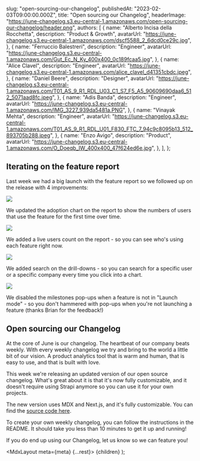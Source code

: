
  slug: "open-sourcing-our-changelog",
  publishedAt: "2023-02-03T09:00:00.000Z",
  title: "Open sourcing our Changelog",
  headerImage:
    "https://june-changelog.s3.eu-central-1.amazonaws.com/open-sourcing-our-changelog/header.png",
  authors: [
    {
      name: "Alberto Incisa della Rocchetta",
      description: "Product & Growth",
      avatarUrl: "https://june-changelog.s3.eu-central-1.amazonaws.com/dscf5588_2_6dcd0ce29c.jpg",
    },
    {
      name: "Ferruccio Balestreri",
      description: "Engineer",
      avatarUrl:
        "https://june-changelog.s3.eu-central-1.amazonaws.com/Gut_Ec_N_Ky_400x400_0c189fcaa5.jpg",
    },
    {
      name: "Alice Clavel",
      description: "Engineer",
      avatarUrl:
        "https://june-changelog.s3.eu-central-1.amazonaws.com/alice_clavel_d41351cbdc.jpeg",
    },
    {
      name: "Daniel Beere",
      description: "Designer",
      avatarUrl:
        "https://june-changelog.s3.eu-central-1.amazonaws.com/T01_AS_9_R1_RDL_U03_C1_S7_F5_A5_90609690daa6_512_5071aad8fc.jpeg",
    },
    {
      name: "Adis Banda",
      description: "Engineer",
      avatarUrl: "https://june-changelog.s3.eu-central-1.amazonaws.com/IMG_3227_939da5481a.PNG",
    },
    {
      name: "Vinayak Mehta",
      description: "Engineer",
      avatarUrl:
        "https://june-changelog.s3.eu-central-1.amazonaws.com/T01_AS_9_R1_RDL_U01_F830_FTC_7_94c9c8095b13_512_893705b288.jpeg",
    },
    {
      name: "Enzo Avigo",
      description: "Product",
      avatarUrl:
        "https://june-changelog.s3.eu-central-1.amazonaws.com/O_Doeqb_IW_400x400_47f624ed6e.jpg",
    },
  ],
};

## Iterating on the feature report

Last week we had a big launch with the feature report so we followed up on the release with 4 improvements:

![](https://june-changelog.s3.eu-central-1.amazonaws.com/open-sourcing-our-changelog/feature-adoption.png)

We updated the adoption chart on the report to show the numbers of users that use the feature for the first time over time.

![](https://june-changelog.s3.eu-central-1.amazonaws.com/open-sourcing-our-changelog/live-users.png)

We added a live users count on the report - so you can see who's using each feature right now.

![](https://june-changelog.s3.eu-central-1.amazonaws.com/open-sourcing-our-changelog/adoption-search.png)

We added search on the drill-downs - so you can search for a specific user or a specific company every time you click into a chart.

![](https://june-changelog.s3.eu-central-1.amazonaws.com/open-sourcing-our-changelog/launch-mode.png)

We disabled the milestones pop-ups when a feature is not in "Launch mode" - so you don't hammered with pop-ups when you're not launching a feature (thanks Brian for the feedback!)

## Open sourcing our Changelog

At the core of June is our changelog. The heartbeat of our company beats weekly. With every weekly changelog we try and bring to the world a little bit of our vision. A product analytics tool that is warm and human, that is easy to use, and that is built with love.

This week we're releasing an updated version of our open source changelog. What's great about it is that it's now fully customizable, and it doesn't require using Strapi anymore so you can use it for your own projects.

The new version uses MDX and Next.js, and it's fully customizable. You can find the [source code here](https://github.com/juneHQ/changelog).

To create your own weekly changelog, you can follow the instructions in the README. It should take you less than 10 minutes to get it up and running!

If you do end up using our Changelog, let us know so we can feature you!

  <MdxLayout meta={meta} {...rest}>
    {children}
  </MdxLayout>
);
